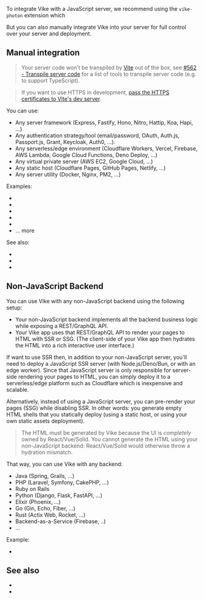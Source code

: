 
To integrate Vike with a JavaScript server, we recommend using the <Link href="/vike-photon">`vike-photon` extension</Link> which <PhotonDescription />

But you can also manually integrate Vike into your server for full control over your server and deployment.


## Manual integration

<JustAMiddleware />

> Your server code won't be transpiled by [Vite](https://vite.dev) out of the box, see [#562 - Transpile server code](https://github.com/vikejs/vike/issues/562) for a list of tools to transpile server code (e.g. to support TypeScript).

> If you want to use HTTPS in development, [pass the HTTPS certificates to Vite's dev server](https://vitejs.dev/config/server-options.html#server-https).

You can use:
- Any server framework (Express, Fastify, Hono, Nitro, Hattip, Koa, Hapi, ...)
- Any authentication strategy/tool (email/password, OAuth, Auth.js, Passport.js, Grant, Keycloak, Auth0, ...).
- Any serverless/edge environment (Cloudflare Workers, Vercel, Firebase, AWS Lambda, Google Cloud Functions, Deno Deploy, ...)
- Any virtual private server (AWS EC2, Google Cloud, ...)
- Any static host (Cloudflare Pages, GitHub Pages, Netlify, ...)
- Any server utility (Docker, Nginx, PM2, ...)

Examples:

- <Link href="/express" />
- <Link href="/hono" />
- <Link href="/fastify" />
- <Link href="/docker" noBreadcrumb />
- <Link href="/nginx" />
- <Link href="/tools#server">... more</Link>

See also:
- <Link href="/renderPage" />
- <Link href="/tools#server" />
- <Link href="/deploy" />

<IntegrationHelp />


## Non-JavaScript Backend

You can use Vike with any non-JavaScript backend using the following setup:
 - Your non-JavaScript backend implements all the backend business logic while exposing a REST/GraphQL API.
 - Your Vike app uses that REST/GraphQL API to <Link href="/ssr">render your pages to HTML with SSR or SSG</Link>. (The client-side of your Vike app then <Link href="/hydration">hydrates</Link> the HTML into a rich interactive user interface.)

If want to use SSR then, in addition to your non-JavaScript server, you'll need to deploy a JavaScript SSR server (with Node.js/Deno/Bun, or with an edge worker). Since that JavaScript server is only responsible for server-side rendering your pages to HTML, you can simply deploy it to a serverless/edge platform such as Cloudflare which is inexpensive and scalable.

Alternatively, instead of using a JavaScript server, you can <Link href="/pre-rendering">pre-render</Link> your pages (SSG) while <Link href="/ssr">disabling SSR</Link>. In other words: you generate empty HTML shells that you statically deploy (using a <Link href="/static-hosts">static host</Link>, or using your own static assets deployment).

> The HTML must be generated by Vike because the UI is *completely* owned by React/Vue/Solid. You cannot generate the HTML using your non-JavaScript backend: React/Vue/Solid would otherwise throw a <Link href="/hydration-mismatch">hydration mismatch</Link>.

That way, you can use Vike with any backend:
- Java (Spring, Grails, ...)
- PHP (Laravel, Symfony, CakePHP, ...)
- Ruby on Rails
- Python (Django, Flask, FastAPI, ...)
- Elixir (Phoenix, ...)
- Go (Gin, Echo, Fiber, ...)
- Rust (Actix Web, Rocket, ...)
- Backend-as-a-Service (Firebase, ..)
- ...

Example:
- <Link href="/ruby-on-rails" />

<IntegrationHelp />


## See also

- <Link href="/vike-photon" />
- <Link href="/renderPage" />
